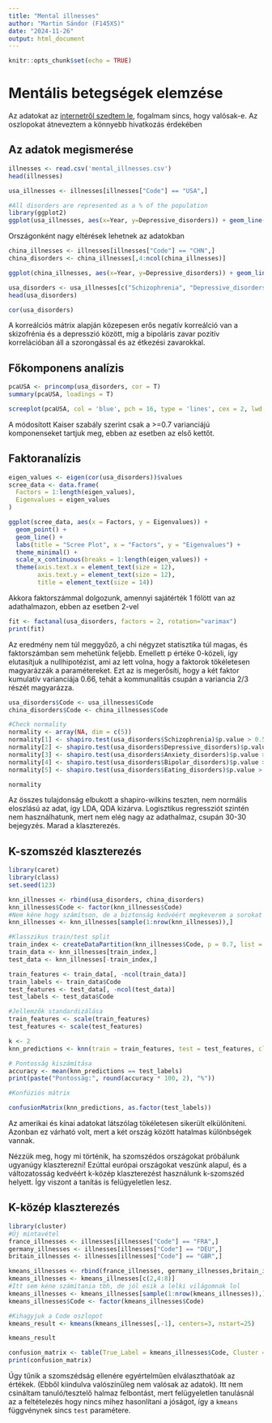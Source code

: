 ```yaml
---
title: "Mental illnesses"
author: "Martin Sándor (F145XS)"
date: "2024-11-26"
output: html_document
---
```


```r
knitr::opts_chunk$set(echo = TRUE)
```
# Mentális betegségek elemzése
Az adatokat az [internetről szedtem le](https://www.kaggle.com/code/imtkaggleteam/mental-health-eda-prediction), fogalmam sincs, hogy valósak-e. Az oszlopokat átneveztem a könnyebb hivatkozás érdekében

## Az adatok megismerése

```r
illnesses <- read.csv('mental_illnesses.csv')
head(illnesses)
```


```r
usa_illnesses <- illnesses[illnesses["Code"] == "USA",]

#All disorders are represented as a % of the population
library(ggplot2)
ggplot(usa_illnesses, aes(x=Year, y=Depressive_disorders)) + geom_line(color="red4") + theme_minimal() + labs(title= "% of depressed population in the USA over time") + theme(plot.title = element_text(hjust=0.5, size=20, face="bold"))
```

Országonként nagy eltérések lehetnek az adatokban
```r
china_illnesses <- illnesses[illnesses["Code"] == "CHN",]
china_disorders <- china_illnesses[,4:ncol(china_illnesses)]

ggplot(china_illnesses, aes(x=Year, y=Depressive_disorders)) + geom_line(color="red4") + theme_minimal() + labs(title= "% of depressed population in China over time") + theme(plot.title = element_text(hjust=0.5, size=20, face="bold"))
```


```r
usa_disorders <- usa_illnesses[c("Schizophrenia", "Depressive_disorders", "Anxiety_disorders", "Bipolar_disorders", "Eating_disorders")]
head(usa_disorders)

```

```r
cor(usa_disorders)
```
A korreálciós mátrix alapján közepesen erős negatív korreálció van a skizofrénia és a depresszió között, míg a bipoláris zavar pozitív korrelációban áll a szorongással és az étkezési zavarokkal.

## Főkomponens analízis
```r
pcaUSA <- princomp(usa_disorders, cor = T)
summary(pcaUSA, loadings = T)
```
```r
screeplot(pcaUSA, col = 'blue', pch = 16, type = 'lines', cex = 2, lwd = 2, main = " ")
```

A módosított Kaiser szabály szerint csak a >=0.7 varianciájú komponenseket tartjuk meg, ebben az esetben az első kettőt. 

## Faktoranalízis

```r
eigen_values <- eigen(cor(usa_disorders))$values
scree_data <- data.frame(
  Factors = 1:length(eigen_values),
  Eigenvalues = eigen_values
)

ggplot(scree_data, aes(x = Factors, y = Eigenvalues)) +
  geom_point() +
  geom_line() +
  labs(title = "Scree Plot", x = "Factors", y = "Eigenvalues") +
  theme_minimal() +
  scale_x_continuous(breaks = 1:length(eigen_values)) +
  theme(axis.text.x = element_text(size = 12), 
        axis.text.y = element_text(size = 12), 
        title = element_text(size = 14))
```

Akkora faktorszámmal dolgozunk, amennyi sajátérték 1 fölött van az adathalmazon, ebben az esetben 2-vel

```r
fit <- factanal(usa_disorders, factors = 2, rotation="varimax")
print(fit)
```
Az eredmény nem túl meggyőző, a chi négyzet statisztika túl magas, és faktorszámban sem mehetünk feljebb. Emellett p értéke 0-közeli, így elutasítjuk a nullhipotézist, ami az lett volna, hogy a faktorok tökéletesen magyarázzák a paramétereket. Ezt az is megerősíti, hogy a két faktor kumulatív varianciája 0.66, tehát a kommunalitás csupán a variancia 2/3 részét magyarázza.

```r
usa_disorders$Code <- usa_illnesses$Code
china_disorders$Code <- china_illnesses$Code 

#Check normality
normality <- array(NA, dim = c(5))
normality[1] <- shapiro.test(usa_disorders$Schizophrenia)$p.value > 0.5
normality[2] <- shapiro.test(usa_disorders$Depressive_disorders)$p.value > 0.5
normality[3] <- shapiro.test(usa_disorders$Anxiety_disorders)$p.value > 0.5
normality[4] <- shapiro.test(usa_disorders$Bipolar_disorders)$p.value > 0.5
normality[5] <- shapiro.test(usa_disorders$Eating_disorders)$p.value > 0.5

normality
```
Az összes tulajdonság elbukott a shapiro-wilkins teszten, nem normális eloszlású az adat, így LDA, QDA kizárva. Logisztikus regressziót szintén nem használhatunk, mert nem elég nagy az adathalmaz, csupán 30-30 bejegyzés. Marad a klaszterezés.

## K-szomszéd klaszterezés

```r
library(caret)
library(class)
set.seed(123)

knn_illnesses <- rbind(usa_disorders, china_disorders)
knn_illnesses$Code <- factor(knn_illnesses$Code)
#Nem kéne hogy számítson, de a biztonság kedvéért megkeverem a sorokat
knn_illnesses <- knn_illnesses[sample(1:nrow(knn_illnesses)),]

#Klasszikus train/test split
train_index <- createDataPartition(knn_illnesses$Code, p = 0.7, list = FALSE)
train_data <- knn_illnesses[train_index,]
test_data <- knn_illnesses[-train_index,]

train_features <- train_data[, -ncol(train_data)]
train_labels <- train_data$Code
test_features <- test_data[, -ncol(test_data)]
test_labels <- test_data$Code

#Jellemzők standardizálása
train_features <- scale(train_features)
test_features <- scale(test_features)

k <- 2
knn_predictions <- knn(train = train_features, test = test_features, cl = train_labels, k = k)

# Pontosság kiszámítása
accuracy <- mean(knn_predictions == test_labels)
print(paste("Pontosság:", round(accuracy * 100, 2), "%"))

```

```r
#Konfúziós mátrix

confusionMatrix(knn_predictions, as.factor(test_labels))

```
Az amerikai és kínai adatokat látszólag tökéletesen sikerült elkülöníteni. Azonban ez várható volt, mert a két ország között hatalmas különbségek vannak.

Nézzük meg, hogy mi történik, ha szomszédos országokat próbálunk ugyanúgy klaszterezni! Ezúttal európai országokat veszünk alapul, és a változatosság kedvéért k-közép klaszterezést használunk k-szomszéd helyett. Így viszont a tanítás is felügyeletlen lesz.

## K-közép klaszterezés

```r
library(cluster)
#Új mintavétel
france_illnesses <- illnesses[illnesses["Code"] == "FRA",]
germany_illnesses <- illnesses[illnesses["Code"] == "DEU",]
britain_illnesses <- illnesses[illnesses["Code"] == "GBR",]

kmeans_illnesses <- rbind(france_illnesses, germany_illnesses,britain_illnesses)
kmeans_illnesses <- kmeans_illnesses[c(2,4:8)]
#Itt sem kéne számítania tbh, de jól esik a lelki világomnak lol
kmeans_illnesses <- kmeans_illnesses[sample(1:nrow(kmeans_illnesses)),]
kmeans_illnesses$Code <- factor(kmeans_illnesses$Code)

#Kihagyjuk a Code oszlopot
kmeans_result <- kmeans(kmeans_illnesses[,-1], centers=3, nstart=25)

kmeans_result
```

```r
confusion_matrix <- table(True_Label = kmeans_illnesses$Code, Cluster = kmeans_result$cluster)
print(confusion_matrix)
```

Úgy tűnik a szomszédság ellenére egyértelműen elválaszthatóak az értékek. (Ebből kiindulva valószínűleg nem valósak az adatok). Itt nem csináltam tanuló/tesztelő halmaz felbontást, mert felügyeletlen tanulásnál az a feltételezés hogy nincs mihez hasonlítani a jóságot, így a `kmeans` függvénynek sincs `test` paramétere.